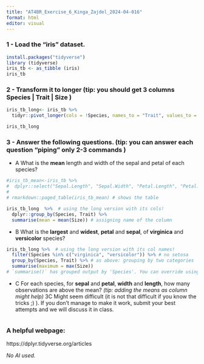 ```yaml
---
title: "AT4BR_Exercise_6_Kinga_Zajdel_2024-04-016"
format: html
editor: visual
---
```


### 1 - Load the “iris” dataset.

```r
install.packages("tidyverse")
library (tidyverse)
iris_tb <- as_tibble (iris)
iris_tb
```

### 2 - Transform it to longer (tip: you should get 3 columns Species \| Trait \| Size )

```r
iris_tb_long<- iris_tb %>% 
  tidyr::pivot_longer(cols = !Species, names_to = "Trait", values_to = "Size") 

iris_tb_long
```

### 3 - Answer the following questions. (tip: you can answer each question “piping” only 2-3 commands )

-   A What is the **mean** length and width of the sepal and petal of each species?

```r
#iris_tb_mean<-iris_tb %>% 
#  dplyr::select("Sepal.Length", "Sepal.Width", "Petal.Length", "Petal.Width", #"Species", )
#
# rmarkdown::paged_table(iris_tb_mean) # shows the table

iris_tb_long  %>%  # using the long version with its cols!
  dplyr::group_by(Species, Trait) %>% 
  summarise(mean = mean(Size)) # assigning name of the column
```

-   B What is the **largest** and **widest**,  **petal** and **sepal**,  of **virginica** and **versicolor** species?

```r
iris_tb_long %>%  # using the long version with its col names!
  filter(Species %in% c("virginica", "versicolor")) %>% # no setosa
  group_by(Species, Trait) %>% # as above: grouping by two categories
  summarise(maximum = max(Size))
# `summarise()` has grouped output by 'Species'. You can override using the `.groups` argument.
```

-   C For each species, for **sepal** and **petal**, **width** and **length**,  how many observations are above the mean?*
(tip: adding the means as column might help)
*3C Might seem difficult (it is not that difficult if you know the tricks ;) ). If you don’t manage to make it work, submit your best attempts and we will discuss it in class.

```r

```

### A helpful webpage:
https://dplyr.tidyverse.org/articles

*No AI used.*

